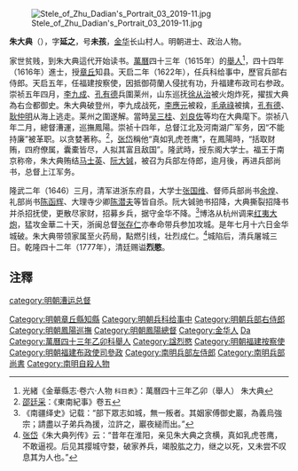 [[File:Stele_of_Zhu_Dadian's_Portrait_03_2019-11.jpg|thumb]]

'''朱大典'''（{{bd|1581年||1646年||Z}}），字'''延之'''，号'''未孩'''，[[金华|金华]]长山村人。明朝进士、政治人物。

家世贫贱，到朱大典這代开始读书。[[萬曆|萬曆]]四十三年（1615年）的[[舉人|舉人]]<ref>光緒《金華縣志·卷六·人物 <small>科目表</small>》：萬曆四十三年乙卯（舉人） 朱大典</ref>，四十四年（1616年）進士，授[[章丘|章丘]]知县。天启二年（1622年），任兵科给事中，歷官兵部右侍郎。天启五年，任福建按察使，因抵御荷蘭人侵扰有功，升福建布政司右参政。崇祯五年四月，[[李九成|李九成]]、[[孔有德|孔有德]]兵圍莱州，山东巡抚[[徐从治|徐从治]]被火炮炸死，擢拔大典為右佥都御史。朱大典破登州，李九成战死，[[李應元|李應元]]被殺，[[毛承祿|毛承祿]]被擒，[[孔有德|孔有德]]、[[耿仲明|耿仲明]]从海上逃走。莱州之圍遂解。當時[[吴三桂|吴三桂]]、[[刘良佐|刘良佐]]等均在大典麾下。崇祯八年二月，總督漕運，巡撫鳳陽。崇祯十四年，总督江北及河南湖广军务，因“不能持廉”被革职。以贪婪著称。<ref>[[邵廷采|邵廷采]]：《東南紀事》卷五</ref>，[[張岱_(明朝)|张岱]]稱他“真如乳虎苍鹰”，在鳳陽時，“括取财贿，四府僚属，囊橐皆尽，人拟其富且敌国”。隆武時，授东阁大学士。福王于南京称帝，朱大典贿结[[马士英|马士英]]、[[阮大铖|阮大铖]]，被召为兵部左侍郎，逾月後，再进兵部尚书，总督上江军务。

隆武二年（1646）三月，清军进浙东府县，大学士[[张国维|张国维]]、督师兵部尚书[[余煌|余煌]]、礼部尚书[[陈函辉|陈函辉]]、大理寺少卿[[陈潜夫|陈潜夫]]等皆自杀。阮大铖驰书招降，大典撕裂招降书并杀招抚使，更散尽家财，招募乡兵，据守金华不降。<ref>《南疆绎史》记载：“部下眾志如城，無一叛者。其姻家傅御史巖，為義烏強宗；請盡以子弟兵為援，泣許之，巖夜縋而出。”</ref>博洛从杭州调来[[红夷大炮|红夷大炮]]，猛攻金華二十天，浙闽总督[[张存仁|张存仁]]亦奉命带兵参加攻城。是年七月十六日金华城破。朱大典带领家属至火药局，點燃引线，壮烈成仁。<ref>[[張岱_(明朝)|张岱]]《朱大典列传》云：“昔年在淮阳，亲见朱大典之贪横，真如乳虎苍鹰，不敢逼视。后见其撄城守婺，破家养兵，竭股肱之力，继之以死，又未尝不叹息其为人也。”</ref>城陷后，清兵屠城三日。乾隆四十二年（1777年），清廷赐谥'''烈愍'''。

== 注釋 ==
{{reflist}}

{{萬曆四十四年丙辰科殿試金榜}}
{{DEFAULTSORT:Zhu朱}}
[[Category:明朝章丘縣知縣|Category:明朝章丘縣知縣]]
[[Category:明朝兵科给事中|Category:明朝兵科给事中]]
[[Category:明朝兵部右侍郎|Category:明朝兵部右侍郎]]
[[category:明朝漕运总督|category:明朝漕运总督]]
[[Category:明朝鳳陽巡撫|Category:明朝鳳陽巡撫]]
[[Category:明朝鳳陽總督|Category:明朝鳳陽總督]]
[[Category:金华人|Category:金华人]]
[[Category:朱姓|Da]]
[[Category:萬曆四十三年乙卯科舉人|Category:萬曆四十三年乙卯科舉人]]
[[Category:諡烈愍|Category:諡烈愍]]
[[Category:明朝福建按察使|Category:明朝福建按察使]]
[[Category:明朝福建布政使司參政|Category:明朝福建布政使司參政]]
[[Category:南明兵部左侍郎|Category:南明兵部左侍郎]]
[[Category:南明兵部尚書|Category:南明兵部尚書]]
[[Category:南明自殺人物|Category:南明自殺人物]]